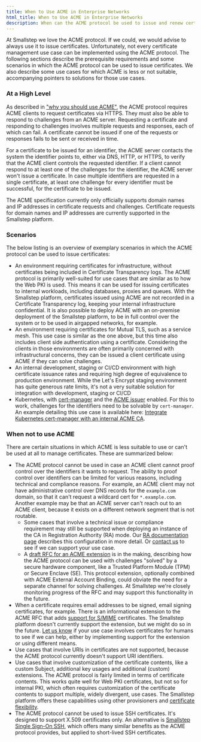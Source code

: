 ```yaml
---
title: When to Use ACME in Enterprise Networks
html_title: When to Use ACME in Enterprise Networks
description: When can the ACME protocol be used to issue and renew certificates in enterprise networks.
---
```


At Smallstep we love the ACME protocol.
If we could, we would advise to always use it to issue certificates.
Unfortunately, not every certificate management use case can be implemented using the ACME protocol.
The following sections describe the prerequisite requirements and some scenarios in which the ACME protocol can be used to issue certificates.
We also describe some use cases for which ACME is less or not suitable, accompanying pointers to solutions for those use cases.

### At a High Level

As described in ["why you should use ACME"](/docs/certificate-manager/acme-enterprise/why-use-acme), the ACME protocol requires ACME clients to request certificates via HTTPS.
They must also be able to respond to challenges from an ACME server.
Requesting a certificate and responding to challenges involves multiple requests and responses, each of which can fail.
A certificate cannot be issued if one of the requests or responses fails to be sent or received in time.

For a certificate to be issued for an identifier, the ACME server contacts the system the identifier points to, either via DNS, HTTP, or HTTPS, to verify that the ACME client controls the requested identifier.
If a client cannot respond to at least one of the challenges for the identifier, the ACME server won't issue a certificate.
In case multiple identifiers are requested in a single certificate, at least one challenge for every identifier must be successful, for the certificate to be issued.

The ACME specification currently only officially supports domain names and IP addresses in certificate requests and challenges.
Certificate requests for domain names and IP addresses are currently supported in the Smallstep platform.


### Scenarios

The below listing is an overview of exemplary scenarios in which the ACME protocol can be used to issue certificates:

- An environment requiring certificates for infrastructure, without certificates being included in Certificate Transparency logs.
    The ACME protocol is primarily well-suited for use cases that are similar as to how the Web PKI is used.
    This means it can be used for issuing certificates to internal workloads, including databases, proxies and queues.
    With the Smallstep platform, certificates issued using ACME are not recorded in a Certificate Transparency log, keeping your internal infrastructure confidential.
    It is also possible to deploy ACME with an on-premise deployment of the Smallstep platform, to be in full control over the system or to be used in airgapped networks, for example.
- An environment requiring certificates for Mutual TLS, such as a service mesh.
    This use case is similar as the one above, but this time also includes client side authentication using a certificate.
    Considering the clients in those environments are often primarily concerned with infrastructural concerns, they can be issued a client certificate using ACME if they can solve challenges.
- An internal development, staging or CI/CD environment with high certificate issuance rates and requiring high degree of equivalence to production environment.
    While the Let's Encrypt staging environment has quite generous rate limits, it's not a very suitable solution for integration with development, staging or CI/CD 
- Kubernetes, with [cert-manager](https://cert-manager.io/) and the [ACME issuer](https://cert-manager.io/docs/configuration/acme/) enabled.
    For this to work, challenges for the identifiers need to be solvable by `cert-manager`.
    An example detailing this use case is available here: [Integrate Kubernetes cert-manager with an internal ACME CA](https://smallstep.com/docs/tutorials/kubernetes-acme-ca).

### When not to use ACME

There are certain situations in which ACME is less suitable to use or can't be used at all to manage certificates.
These are summarized below:

- The ACME protocol cannot be used in case an ACME client cannot proof control over the identifiers it wants to request.
    The ability to proof control over identifiers can be limited for various reasons, including technical and compliance reasons.
    For example, an ACME client may not have administrative control over DNS records for the `example.com` domain, so that it can't request a wildcard cert for `*.example.com`.
    Another example may be that an ACME server can't reach out to an ACME client, because it exists on a different network segment that is not routable.
    *   Some cases that involve a technical issue or compliance requirement may still be supported when deploying an instance of the CA in Registration Authority (RA) mode.
        Our [RA documentation page](https://smallstep.com/docs/step-ca/registration-authority-ra-mode) describes this configuration in more detail.
        Or [contact us](mailto:cs@smallstep.com) to see if we can support your use case.
    *   A [draft RFC for an ACME extension](https://www.ietf.org/id/draft-bweeks-acme-device-attest-00.html) is in the making, describing how the ACME protocol can be used with challenges "solved" by a secure hardware component, like a Trusted Platform Module (TPM) or Secure Enclave (SE).
        This protocol extension, optionally combined with ACME External Account Binding, could obviate the need for a separate channel for solving challenges.
        At Smallstep we're closely monitoring progress of the RFC and may support this functionality in the future.
- When a certificate requires email addresses to be signed, email signing certificates, for example. 
    There is an informational extension to the ACME RFC that adds [support for S/MIME](https://datatracker.ietf.org/doc/rfc8823/) certificates.
    The Smallstep platform doesn't currently support the extension, but we might do so in the future.
    [Let us know](mailto:cs@smallstep.com) if your use case involves certificates for humans to see if we can help, either by implementing support for the extension or using different means.
- Use cases that involve URIs in certificates are not supported, because the ACME protocol currently doesn't support URI identifiers.
- Use cases that involve customization of the certificate contents, like a custom Subject, additional key usages and additional (custom) extensions.
    The ACME protocol is fairly limited in terms of certificate contents.
    This works quite well for Web PKI certificates, but not so for internal PKI, which often requires customization of the certificate contents to support multiple, widely divergent, use cases.
    The Smallstep platform offers these capabilities using other provisioners and [certificate flexibility](https://smallstep.com/blog/x509-certificate-flexibility/).
- The ACME protocol cannot be used to issue SSH certificates. 
    It's designed to support X.509 certificates only.
    An alternative is [Smallstep Single Sign-On SSH](https://smallstep.com/sso-ssh/), which offers many similar benefits as the ACME protocol provides, but applied to short-lived SSH certificates.